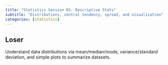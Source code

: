 ```yaml
---
title: "Statistics Session 01: Descriptive Stats"
subtitle: "Distributions, central tendency, spread, and visualization"
categories: [statistics]
---
```


## Loser

Understand data distributions via mean/median/mode, variance/standard deviation, and simple plots to summarize datasets.

